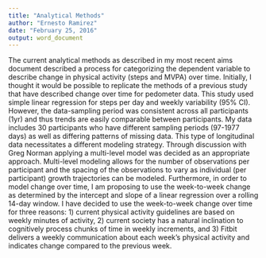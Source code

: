 ```yaml
---
title: "Analytical Methods"
author: "Ernesto Ramirez"
date: "February 25, 2016"
output: word_document
---
```


The current analytical methods as described in my most recent aims document described a process for categorizing the dependent variable to describe change in physical activity (steps and MVPA) over time. Initially, I thought it would be possible to replicate the methods of a previous study that have described change over time for pedometer data. This study used simple linear regression for steps per day and weekly variability (95% CI). However, the data-sampling period was consistent across all participants (1yr) and thus trends are easily comparable between participants. My data includes 30 participants who have different sampling periods (97-1977 days) as well as differing patterns of missing data. This type of longitudinal data necessitates a different modeling strategy. Through discussion with Greg Norman applying a multi-level model was decided as an appropriate approach. Multi-level modeling allows for the number of observations per participant and the spacing of the observations to vary as individual (per participant) growth trajectories can be modeled. Furthermore, in order to model change over time, I am proposing to use the week-to-week change as determined by the intercept and slope of a linear regression over a rolling 14-day window. I have decided to use the week-to-week change over time for three reasons: 1) current physical activity guidelines are based on weekly minutes of activity, 2) current society has a natural inclination to cognitively process chunks of time in weekly increments, and 3) Fitbit delivers a weekly communication about each week's physical activity and indicates change compared to the previous week.



